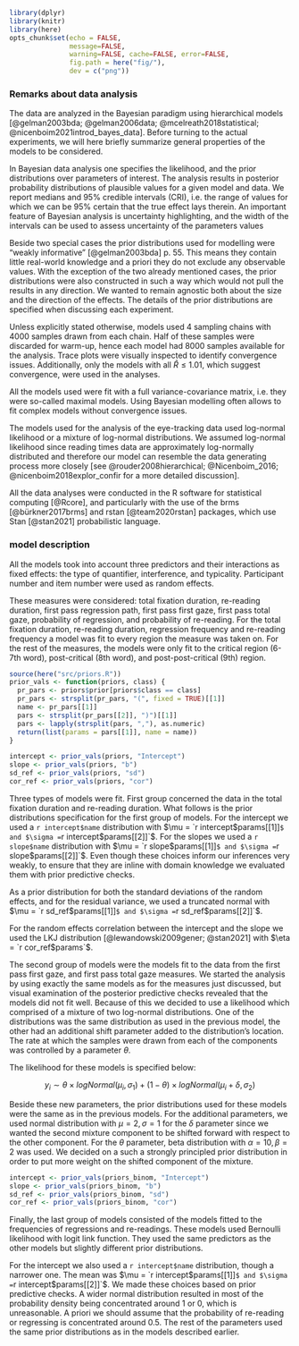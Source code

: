 ```r
library(dplyr)
library(knitr)
library(here)
opts_chunk$set(echo = FALSE,
               message=FALSE,
               warning=FALSE, cache=FALSE, error=FALSE,
               fig.path = here("fig/"),
               dev = c("png"))
```


### Remarks about data analysis

The data are analyzed in the Bayesian paradigm using hierarchical models
[@gelman2003bda; @gelman2006data; @mcelreath2018statistical; @nicenboim2021introd_bayes_data].
Before turning to the actual experiments, we will here briefly summarize
general properties of the models to be considered.

In Bayesian data analysis one specifies the likelihood, and the prior
distributions over parameters of interest. The analysis results in
posterior probability distributions of plausible values for a given
model and data. We report medians and 95% credible intervals (CRI),
i.e. the range of values for which we can be 95% certain that the true
effect lays therein. An important feature of Bayesian analysis is uncertainty highlighting, and the width of the intervals can be used to assess uncertainty of the parameters values

Beside two special cases the prior distributions used for modelling were "weakly informative" [@gelman2003bda] p. 55. This means they contain little real-world knowledge and a priori they do not exclude any observable values. With the exception of the two already mentioned cases, the prior distributions were also constructed in such a way which would not pull the results in any direction. We wanted to remain agnostic both about the size and the direction of the effects.
The details of the prior distributions are specified when
discussing each experiment.

Unless explicitly stated otherwise, models used 4 sampling chains with
4000 samples drawn from each chain. Half of these samples were discarded
for warm-up, hence each model had 8000 samples available for the
analysis. Trace plots were visually inspected to identify convergence
issues. Additionally, only the models with all $\hat{R} \leq 1.01$,
which suggest convergence, were used in the analyses.

All the models used were fit with a full variance-covariance matrix,
i.e. they were so-called maximal models. Using Bayesian modelling often
allows to fit complex models without convergence issues.

The models used for the analysis of the eye-tracking data used
log-normal likelihood or a mixture of log-normal distributions. We assumed log-normal likelihood since reading
times data are approximately log-normally distributed and therefore our
model can resemble the data generating process more closely [see
@rouder2008hierarchical; @Nicenboim_2016; @nicenboim2018explor_confir
for a more detailed discussion].

All the data analyses were conducted in the R software for statistical
computing [@Rcore], and particularly with the use of the brms 
[@bürkner2017brms] and rstan [@team2020rstan] packages, which use Stan [@stan2021] probabilistic
language.

### model description

All the models took into
account three predictors and their interactions as fixed effects: the type of
quantifier, interference, and typicality. Participant number and item number
were used as random effects. 

These measures were considered: total fixation duration, re-reading
duration,
first pass regression path, first pass first gaze, first pass
total gaze,
probability of regression, and probability of re-reading. For the
total fixation duration, re-reading duration, regression frequency and
re-reading frequency a model was fit to every region
the measure was taken on. For the rest of the measures, the models were only fit
to the critical region (6-7th word), post-critical (8th word), and
post-post-critical (9th) region.



```r

source(here("src/priors.R"))
prior_vals <- function(priors, class) {
  pr_pars <- priors$prior[priors$class == class]
  pr_pars <- strsplit(pr_pars, "(", fixed = TRUE)[[1]]
  name <- pr_pars[[1]]
  pars <- strsplit(pr_pars[[2]], ")")[[1]]
  pars <- lapply(strsplit(pars, ","), as.numeric)
  return(list(params = pars[[1]], name = name))
}

intercept <- prior_vals(priors, "Intercept")
slope <- prior_vals(priors, "b")
sd_ref <- prior_vals(priors, "sd")
cor_ref <- prior_vals(priors, "cor")
```
Three types of models were fit. First group concerned the data in the total fixation duration and re-reading duration. What follows is the prior distributions specification for the first group of models.
For the intercept we used a `r intercept$name` distribution with
$\mu = `r intercept$params[[1]]`$ and $\sigma =  `r intercept$params[[2]]`$. 
For the slopes we used a `r slope$name` distribution with
$\mu = `r slope$params[[1]]`$ and $\sigma =  `r slope$params[[2]]`$. 
Even though these choices inform our inferences very weakly, to 
ensure that they are inline with domain knowledge we evaluated them with prior predictive checks. 

As a prior distribution for both the standard
deviations of the random effects, and for the residual variance, 
we used a truncated normal with 
$\mu = `r sd_ref$params[[1]]`$ and $\sigma =  `r sd_ref$params[[2]]`$. 

For the random effects correlation between the intercept and the slope we used
the LKJ distribution [@lewandowski2009gener; @stan2021] with $\eta = `r cor_ref$params`$.

The second group of models were the models fit to the data from the first pass first gaze, and first pass total gaze measures.
We started the analysis by using
 exactly the same models as for the measures just discussed,
but visual examination of the posterior predictive checks revealed that the
models did not fit well. Because of this we decided to use a likelihood which
comprised of a mixture of two log-normal distributions. One of the distributions
was the same distribution as used in the previous model, the other had an
additional shift parameter added to the distribution's location. The rate at which
the samples were drawn from each of the components was controlled by a parameter
$\theta$.

The likelihood for these models is specified below:

$$ y_{i} \sim \theta \times logNormal(\mu_{i}, \sigma_{1}) + (1 - \theta) \times logNormal(\mu_{i} + \delta, \sigma_{2}) $$

Beside these new parameters, the prior distributions used for these models were the same as in the previous models.
For the additional parameters, we used normal distribution with $\mu = 2, \sigma = 1$ for the $\delta$ parameter since we wanted the second mixture component to be shifted forward with respect to the other component. For the $\theta$ parameter, beta distribution with $\alpha = 10, \beta = 2$ was used.
We decided on a such a strongly principled prior distribution in order to put more weight on the shifted component of the mixture.

```r

intercept <- prior_vals(priors_binom, "Intercept")
slope <- prior_vals(priors_binom, "b")
sd_ref <- prior_vals(priors_binom, "sd")
cor_ref <- prior_vals(priors_binom, "cor")

```

Finally, the last group of models consisted of the models fitted to the frequencies of regressions and re-readings. These models used Bernoulli likelihood with logit link function. They used the same predictors as the other models but slightly different prior distributions.

For the intercept we also used a `r intercept$name` distribution, though a narrower one. The mean was 
$\mu = `r intercept$params[[1]]`$ and $\sigma =  `r intercept$params[[2]]`$. 
We made these choices based on prior predictive checks. A wider normal distribution resulted in most of the probability density being concentrated around 1 or 0, which is unreasonable. A priori we should assume that the probability of re-reading or regressing is concentrated around 0.5.
The rest of the parameters used the same prior distributions as in the models described earlier.

